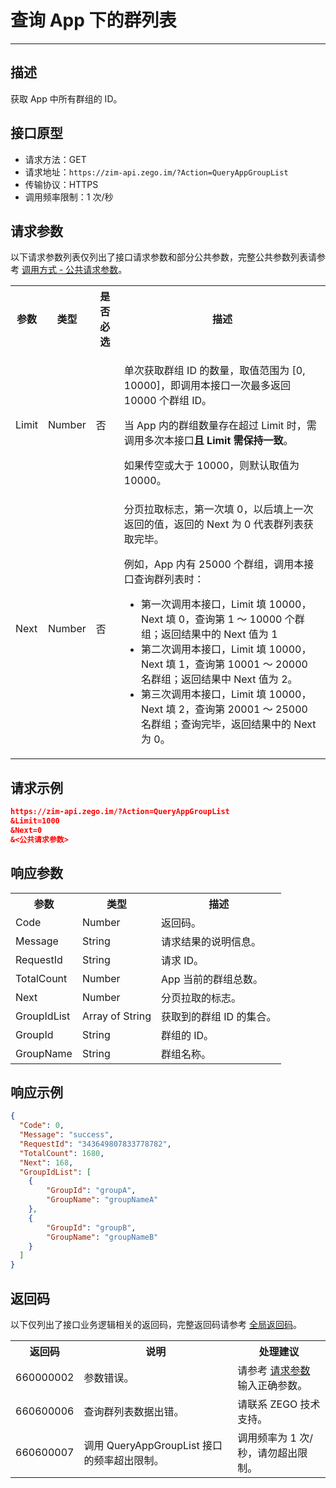 # 查询 App 下的群列表

- - -

## 描述

获取 App 中所有群组的 ID。

## 接口原型

- 请求方法：GET
- 请求地址：`https://zim-api.zego.im/?Action=QueryAppGroupList`
- 传输协议：HTTPS
- 调用频率限制：1 次/秒

## 请求参数

以下请求参数列表仅列出了接口请求参数和部分公共参数，完整公共参数列表请参考 [调用方式 - 公共请求参数](../Accessing%20Server%20APIs.mdx#2-公共参数)。

<table>
<tbody><tr>
<th>参数</th>
<th>类型</th>
<th>是否必选</th>
<th>描述</th>
</tr>
<tr>
<td>Limit</td>
<td>Number</td>
<td>否</td>
<td><p>单次获取群组 ID 的数量，取值范围为 [0, 10000]，即调用本接口一次最多返回 10000 个群组 ID。</p><p>当 App 内的群组数量存在超过 Limit 时，需调用多次本接口<strong>且 Limit 需保持一致</strong>。</p><p>如果传空或大于 10000，则默认取值为 10000。</p></td>
</tr>
<tr>
<td>Next</td>
<td>Number</td>
<td>否</td>
<td>分页拉取标志，第一次填 0，以后填上一次返回的值，返回的 Next 为 0 代表群列表获取完毕。
<p>例如，App 内有 25000 个群组，调用本接口查询群列表时：</p>
<ul><li>第一次调用本接口，Limit 填 10000，Next 填 0，查询第 1 ～ 10000 个群组；返回结果中的 Next 值为 1 </li><li>第二次调用本接口，Limit 填 10000，Next 填 1，查询第 10001 ～ 20000 名群组；返回结果中 Next 值为 2。</li><li>第三次调用本接口，Limit 填 10000，Next 填 2，查询第 20001 ～ 25000 名群组；查询完毕，返回结果中的 Next 为 0。</li></ul></td>
</tr>
</tbody></table>

## 请求示例

```json
https://zim-api.zego.im/?Action=QueryAppGroupList
&Limit=1000
&Next=0
&<公共请求参数>
```

## 响应参数

<table class="collapsible-table" >
<tbody><tr data-row-level="1">
<th>参数</th>
<th>类型</th>
<th>描述</th>
</tr>
<tr data-row-level="2">
<td>Code</td>
<td>Number</td>
<td>返回码。</td>
</tr>
<tr data-row-level="3">
<td>Message</td>
<td>String</td>
<td>请求结果的说明信息。</td>
</tr>
<tr data-row-level="4">
<td>RequestId</td>
<td>String</td>
<td>请求 ID。</td>
</tr>
<tr data-row-level="5">
<td>TotalCount</td>
<td>Number</td>
<td>App 当前的群组总数。</td>
</tr>
<tr data-row-level="6">
<td>Next</td>
<td>Number</td>
<td>分页拉取的标志。</td>
</tr>
<tr data-row-level="7" data-row-child="true">
<td>GroupIdList</td>
<td>Array of String</td>
<td>获取到的群组 ID 的集合。</td>
</tr>
<tr data-row-level="7-1">
<td>GroupId</td>
<td>String</td>
<td>群组的 ID。</td>
</tr>
<tr data-row-level="7-2">
<td>GroupName</td>
<td>String</td>
<td>群组名称。</td>
</tr>
</tbody></table>

## 响应示例

```json
{
  "Code": 0,
  "Message": "success",
  "RequestId": "343649807833778782",
  "TotalCount": 1680,
  "Next": 168,
  "GroupIdList": [
    {
        "GroupId": "groupA",
        "GroupName": "groupNameA"
    },
    {
        "GroupId": "groupB",
        "GroupName": "groupNameB"
    }
  ]
}
```

## 返回码

以下仅列出了接口业务逻辑相关的返回码，完整返回码请参考 [全局返回码](../Return%20codes.mdx)。

<table>
<tbody><tr>
<th>返回码</th>
<th>说明</th>
<th>处理建议</th>
</tr>
<tr>
<td>660000002</td>
<td>参数错误。</td>
<td>请参考 <a href="#3">请求参数</a> 输入正确参数。</td>
</tr>
<tr>
<td>660600006</td>
<td>查询群列表数据出错。</td>
<td>请联系 ZEGO 技术支持。</td>
</tr>
<tr>
<td>660600007</td>
<td>调用 QueryAppGroupList 接口的频率超出限制。</td>
<td>调用频率为 1 次/秒，请勿超出限制。</td>
</tr>
</tbody></table>
